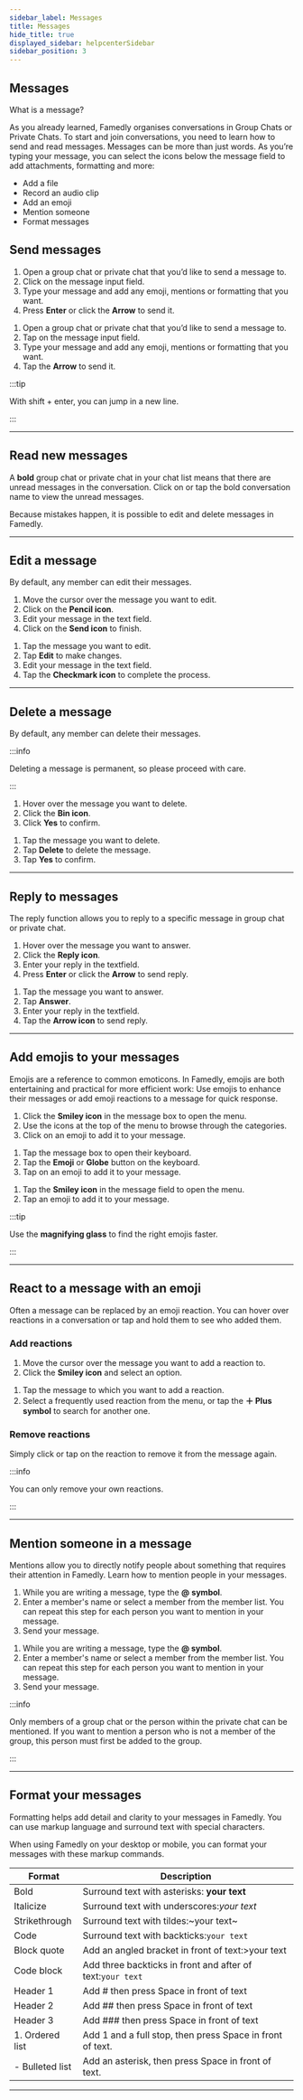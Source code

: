 ```yaml
---
sidebar_label: Messages
title: Messages
hide_title: true
displayed_sidebar: helpcenterSidebar
sidebar_position: 3
---
```



<div class="hero hero--primary">
  <div class="container">
    <h2 class="hero__title">Messages</h2>
    <p class="hero__subtitle">What is a message?</p>
    <p>As you already learned, Famedly organises conversations in Group Chats or Private Chats. To start and join conversations, you need to learn how to send and read messages. Messages can be more than just words. As you’re typing your message, you can select the icons below the message field to add attachments, formatting and more:</p>
    <ul>
        <li>Add a file</li>
        <li>Record an audio clip</li>
        <li>Add an emoji</li>
        <li>Mention someone</li>
        <li>Format messages</li>
    </ul>
  </div>
</div>

## Send messages

<Tabs>
  <TabItem value="desktop" label="Desktop" default>
  <ol>
    <li>Open a group chat or private chat that you’d like to send a message to.</li>
    <li>Click on the message input field.</li>
    <li>Type your message and add any emoji, mentions or formatting that you want.</li>
    <li>Press <b>Enter</b> or click the <b>Arrow</b> to send it.</li>
  </ol>
    </TabItem>
    <TabItem value="mobile" label="Mobile">
  <ol>
    <li>Open a group chat or private chat that you’d like to send a message to.</li>
    <li>Tap on the message input field.</li>
    <li>Type your message and add any emoji, mentions or formatting that you want.</li>
    <li>Tap the <b>Arrow</b> to send it.</li>
  </ol>
  </TabItem>
</Tabs>

:::tip

With shift + enter, you can jump in a new line.

:::

* * *

## Read new messages

A <b>bold</b> group chat or private chat in your chat list means that there are unread messages in the conversation. Click on or tap the bold conversation name to view the unread messages.

Because mistakes happen, it is possible to edit and delete messages in Famedly.

* * *

## Edit a message

By default, any member can edit their messages.

<Tabs>
  <TabItem value="desktop" label="Desktop" default>
  <ol>
    <li>Move the cursor over the message you want to edit.</li>
    <li>Click on the <b>Pencil icon</b>.</li>
    <li>Edit your message in the text field.</li>
    <li>Click on the <b>Send icon</b> to finish.</li>
  </ol>
    </TabItem>
    <TabItem value="mobile" label="Mobile">
  <ol>
    <li>Tap the message you want to edit.</li>
    <li>Tap <b>Edit</b> to make changes.</li>
    <li>Edit your message in the text field.</li>
    <li>Tap the <b>Checkmark icon</b> to complete the process.</li>
  </ol>
  </TabItem>
</Tabs>

* * *

## Delete a message

By default, any member can delete their messages.

:::info

Deleting a message is permanent, so please proceed with care.

:::

<Tabs>
  <TabItem value="desktop" label="Desktop" default>
  <ol>
    <li>Hover over the message you want to delete.</li>
    <li>Click the <b>Bin icon</b>.</li>
    <li>Click <b>Yes</b> to confirm.</li>
  </ol>
    </TabItem>
    <TabItem value="mobile" label="Mobile">
  <ol>
    <li>Tap the message you want to delete.</li>
    <li>Tap <b>Delete</b> to delete the message.</li>
    <li>Tap <b>Yes</b> to confirm.</li>
  </ol>
  </TabItem>
</Tabs>

* * *

## Reply to messages

The reply function allows you to reply to a specific message in group chat or private chat.

<Tabs>
  <TabItem value="desktop" label="Desktop" default>
  <ol>
    <li>Hover over the message you want to answer.</li>
    <li>Click the <b>Reply icon</b>.</li>
    <li>Enter your reply in the textfield.</li>
    <li>Press <b>Enter</b> or click the <b>Arrow</b> to send reply.</li>
  </ol>
    </TabItem>
    <TabItem value="mobile" label="Mobile">
  <ol>
    <li>Tap the message you want to answer.</li>
    <li>Tap <b>Answer</b>.</li>
    <li>Enter your reply in the textfield.</li>
    <li>Tap the <b>Arrow icon</b> to send reply.</li>
  </ol>
  </TabItem>
</Tabs>

* * *

## Add emojis to your messages

Emojis are a reference to common emoticons. In Famedly, emojis are both entertaining and practical for more efficient work: Use emojis to enhance their messages or add emoji reactions to a message for quick response.

<Tabs>
  <TabItem value="desktop" label="Desktop" default>
  <ol>
    <li>Click the <b>Smiley icon</b> in the message box to open the menu.</li>
    <li>Use the icons at the top of the menu to browse through the categories.</li>
    <li>Click on an emoji to add it to your message.</li>
  </ol>
    </TabItem>
    <TabItem value="ios" label="iOS">
  <ol>
    <li>Tap the message box to open their keyboard.</li>
    <li>Tap the <b>Emoji</b> or <b>Globe</b> button on the keyboard.</li>
    <li>Tap on an emoji to add it to your message.</li>
  </ol>
    </TabItem>
    <TabItem value="android" label="Android">
  <ol>
    <li>Tap the <b>Smiley icon</b> in the message field to open the menu.</li>
    <li>Tap an emoji to add it to your message.</li>
  </ol>
  </TabItem>
</Tabs>

:::tip

Use the <b>magnifying glass</b> to find the right emojis faster.

:::

* * *

## React to a message with an emoji

Often a message can be replaced by an emoji reaction. You can hover over reactions in a conversation or tap and hold them to see who added them.

### Add reactions

<Tabs>
  <TabItem value="desktop" label="Desktop" default>
  <ol>
    <li>Move the cursor over the message you want to add a reaction to.</li>
    <li>Click the <b>Smiley icon</b> and select an option.</li>
  </ol>
    </TabItem>
    <TabItem value="mobile" label="Mobile">
  <ol>
    <li>Tap the message to which you want to add a reaction.</li>
    <li>Select a frequently used reaction from the menu, or tap the <b>＋ Plus symbol</b> to search for another one.</li>
  </ol>
  </TabItem>
</Tabs>

### Remove reactions

Simply click or tap on the reaction to remove it from the message again.

:::info

You can only remove your own reactions.

:::

* * *

## Mention someone in a message

Mentions allow you to directly notify people about something that requires their attention in Famedly. Learn how to mention people in your messages.

<Tabs>
  <TabItem value="desktop" label="Desktop" default>
  <ol>
    <li>While you are writing a message, type the <b>@</b> <b>symbol</b>.</li>
    <li>Enter a member's name or select a member from the member list. You can repeat this step for each person you want to mention in your message.</li>
    <li>Send your message.</li>
  </ol>
    </TabItem>
    <TabItem value="mobile" label="Mobile">
  <ol>
    <li>While you are writing a message, type the <b>@ symbol</b>.</li>
    <li>Enter a member's name or select a member from the member list. You can repeat this step for each person you want to mention in your message.</li>
    <li>Send your message.</li>
  </ol>
  </TabItem>
</Tabs>

:::info

Only members of a group chat or the person within the private chat can be mentioned. If you want to mention a person who is not a member of the group, this person must first be added to the group.

:::

* * *

## Format your messages

Formatting helps add detail and clarity to your messages in Famedly. You can use markup language and surround text with special characters.

When using Famedly on your desktop or mobile, you can format your messages with these markup commands.

| Format            | Description                                                |
| ----------------- | ---------------------------------------------------------- |
| Bold              | Surround text with asterisks: **your text**                |
| Italicize         | Surround text with underscores:_your text_                 |
| Strikethrough     | Surround text with tildes:~your text~                      |
| Code              | Surround text with backticks:`your text`                   |
| Block quote       | Add an angled bracket in front of text:>your text          |
| Code block        | Add three backticks in front and after of text:`your text` |
| Header 1          | Add # then press Space in front of text                    |
| Header 2          | Add ## then press Space in front of text                   |
| Header 3          | Add ### then press Space in front of text                  |
| 1.  Ordered list  | Add 1 and a full stop, then press Space in front of text.  |
| -   Bulleted list | Add an asterisk, then press Space in front of text.        |

* * *
